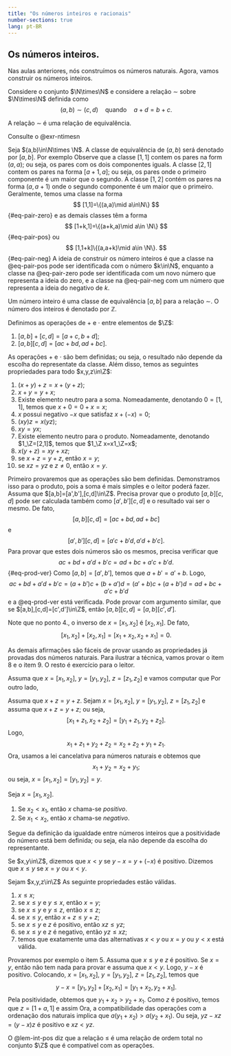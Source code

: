 ```yaml
---
title: "Os números inteiros e racionais"
number-sections: true
lang: pt-BR
---
```


## Os números inteiros. 

Nas aulas anteriores, nós construímos os números naturais. Agora, vamos construir os números inteiros. 

Considere o conjunto $\N\times\N$ e considere a relação $\sim$ sobre $\N\times\N$ definida como 
$$
(a,b)\sim (c,d)\quad\mbox{quando}\quad a+d=b+c.
$$

:::{#lem-rel-int}
A relação $\sim$ é uma relação de equivalência. 
:::
:::{.proof}
Consulte o @exr-ntimesn
:::

Seja $(a,b)\in\N\times \N$. A classe de equivalência de $(a,b)$ será denotado por $[a,b]$. Por exemplo 
\begin{align*}
[1,1]&=\{(1,1),(2,2),(3,3),\ldots\}\\
[2,1]&=\{(2,1),(3,2),(4,3),\ldots\}\\
[1,2]&=\{(1,2),(2,3),(3,4),\ldots\}
\end{align*}
Observe que a classe $[1,1]$ contem os pares na form $(a,a)$; ou seja, os pares com os dois componentes iguals. A classe $[2,1]$ contem os pares na forma $[a+1,a]$; ou seja, os pares onde o primeiro componente é um maior que o segundo. A classe $[1,2]$ contém os pares na forma $(a,a+1)$ onde o segundo componente é um maior que o primeiro. Geralmente, temos uma classe na forma 
$$
[1,1]=\{(a,a)\mid a\in\N\}
$${#eq-pair-zero}
e as demais classes têm a forma 
$$
[1+k,1]=\{(a+k,a)\mid a\in \N\} 
$${#eq-pair-pos}
ou 
$$
[1,1+k]\{(a,a+k)\mid a\in \N\}.
$${#eq-pair-neg}
A ideia de construir os número inteiros é que a classe na @eq-pair-pos pode ser identificada com o número $k\in\N$, enquanto a classe na @eq-pair-zero pode ser identificada com um novo número que representa a ideia do zero, e a classe na @eq-pair-neg com um número que representa a ideia do negativo de $k$.

:::{#def-int}
Um número inteiro é uma classe de equivalência $[a,b]$ para a relação $\sim$. O número dos inteiros é denotado por $\mathbb Z$. 
:::


:::{#def-int-ops}
Definimos as operações de $+$ e $\cdot$ entre elementos de $\Z$:

1. $[a,b]+[c,d]=[a+c,b+d]$;
2. $[a,b][c,d]=[ac+bd,ad+bc]$.
:::


:::{#lem-int-ops}
As operações $+$ e $\cdot$ são bem definidas; ou seja, o resultado não depende da escolha do representate da classe. Além disso, temos as seguintes propriedades para todo $x,y,z\in\Z$:

1. $(x+y)+z=x+(y+z)$;
2. $x+y=y+x$;
3. Existe elemento neutro para a soma. Nomeadamente, denotando $0=[1,1]$, temos que $x+0=0+x=x$;
4. $x$ possui negativo $-x$ que satisfaz $x+(-x)=0$;
5. $(xy)z=x(yz)$;
6. $xy=yx$;
7. Existe elemento neutro para o produto. Nomeadamente, denotando $1_\Z=[2,1]$, temos que $1_\Z x=x1_\Z=x$;
8. $x(y+z)=xy+xz$;
9. se $x+z=y+z$, então $x=y$;
10. se $xz=yz$ e $z\neq 0$, então $x=y$.
:::

:::{.proof}
Primeiro provaremos que as operações são bem definidas. Demonstramos isso para o produto, pois a soma é mais simples 
e o leitor poderá fazer. Assuma que $[a,b]=[a',b'],[c,d]\in\Z$. Precisa provar que o produto $[a,b][c,d]$ pode 
ser calculada também como $[a',b'][c,d]$ e o resultado vai ser o mesmo. De fato,
$$
[a,b][c,d]=[ac+bd,ad+bc]
$$
e
$$
[a',b'][c,d]=[a'c+b'd,a'd+b'c].
$$
Para provar que estes dois números são os mesmos, precisa verificar que 
$$
ac+bd+a'd+b'c=ad+bc+a'c+b'd.
$${#eq-prod-ver}
Como $[a,b]=[a',b']$, temos que $a+b'=a'+b$. Logo, 
$$
ac+bd+a'd+b'c=(a+b')c+(b+a')d=(a'+b)c+(a+b')d=ad+bc+a'c+b'd
$$
e a @eq-prod-ver está verificada. Pode provar com argumento similar, que se 
$[a,b],[c,d]=[c',d']\in\Z$, então $[a,b][c,d]=[a,b][c',d']$. 

Note que no ponto 4., o inverso de $x=[x_1,x_2]$ é $[x_2,x_1]$. De fato, 
$$
[x_1,x_2]+[x_2,x_1]=[x_1+x_2,x_2+x_1]=0.
$$

As demais afirmações são fáceis de provar usando as propriedades já provadas dos números naturais. 
Para ilustrar a técnica, vamos provar o  item 8 e o item 9. O resto é exercício para o leitor. 

Assuma que $x=[x_1,x_2]$, $y=[y_1,y_2]$, $z=[z_1,z_2]$ e vamos computar que 
\begin{align*}
x(y+z)&=[x_1,x_2]([y_1,y_2]+[z_1,z_2])=[x_1,x_2]([y_1+z_1,y_2+z_2])\\&=
[x_1(y_1+z_1)+x_2(y_2+z_2),x_1(y_2+z_2)+x_2(y_1+z_1)]\\&=
[x_1y_1+x_1z_1+x_2y_2+x_2z_2,x_1y_2+x_1z_2+x_2y_1+x_2z_1].
\end{align*}
Por outro lado, 
\begin{align*}
xy+xz&=[x_1,x_2][y_1,y_2]+[x_1,x_2][z_1,z_2]\\&=[x_1y_1+x_2y_2,x_1y_2+x_2y_1]+[x_1z_1+x_2z_2,x_1z_2+x_2z_1]\\&=
[x_1y_1+x_2y_2+x_1z_1+x_2z_2,x_1y_2+x_2y_1+x_1z_2+x_2z_1]
\end{align*}

Assuma que $x+z=y+z$. Sejam $x=[x_1,x_2]$, $y=[y_1,y_2]$, $z=[z_1,z_2]$ e assuma que 
$x+z=y+z$; ou seja, 
$$
[x_1+z_1,x_2+z_2]=[y_1+z_1,y_2+z_2].
$$
Logo, 
$$
x_1+z_1+y_2+z_2=x_2+z_2+y_1+z_1.
$$
Ora, usamos a lei cancelativa para números naturais e obtemos que 
$$
x_1+y_2=x_2+y_1;
$$
ou seja, $x=[x_1,x_2]=[y_1,y_2]=y$. 
:::

:::{#def-int-pos}
Seja $x=[x_1,x_2]$. 

1. Se $x_2<x_1$, então $x$ chama-se *positivo*.
2. Se $x_1<x_2$, então $x$ chama-se *negativo*.

Segue da definição da igualdade entre números inteiros que a positividade do número está bem definida; 
ou seja, ela não depende da escolha do representante. 

Se $x,y\in\Z$, dizemos que $x<y$ se $y-x=y+(-x)$ é positivo. Dizemos que $x\leq y$ se $x=y$ ou $x<y$. 
:::

:::{#lem-int-pos}
Sejam $x,y,z\in\Z$ As seguinte propriedades estão válidas. 

1. $x\leq x$;
2. se $x\leq y$ e $y\leq x$, então $x=y$;
3. se $x\leq y$ e $y\leq z$, então $x\leq z$; 
4. se $x\leq y$, então $x+z\leq y+z$; 
5. se $x\leq y$ e $z$ é positivo, então $xz\leq yz$;
6. se $x\leq y$ e $z$ é negativo, então $yz\leq xz$;
7. temos que exatamente uma das alternativas $x<y$ ou $x=y$ ou $y<x$ está válida.
:::
:::{.proof}
Provaremos por exemplo o item 5. Assuma que $x\leq y$ e $z$ é positivo. Se $x=y$, então não tem nada para provar e assuma que 
$x<y$. Logo, $y-x$ é positivo. Colocando, $x=[x_1,x_2]$, $y=[y_1,y_2]$, $z=[z_1,z_2]$, temos que 
$$
y-x=[y_1,y_2]+[x_2,x_1]=[y_1+x_2,y_2+x_1].
$$
Pela positividade, obtemos que $y_1+x_2>y_2+x_1$. 
Como $z$ é positivo, temos que $z=[1+a,1]$ e assim 
\begin{align*}
(y-x)z&=[(y_1+x_2)(1+a)+y_2+x_1,y_1+x_2+(y_2+x_1)(1+a)]\\&=
[y_1+x_2+ay_1+ax_2+y_2+x_1,y_1+x_2+y_2+x_1+y_2a+x_1a]\\&=
[ay_1+ax_2,y_2a+x_1a]=[a(y_1+x_2),a(y_2+x_1)].
\end{align*}
Ora, a compatibilidade das operações com a ordenação dos naturais implica que $a(y_1+x_2)>a(y_2+x_1)$. 
Ou seja, $yz-xz=(y-x)z$ é positivo e $xz<yz$. 
:::

O @lem-int-pos diz que a relação $\leq$ é uma relação de ordem total no conjunto $\Z$ que é compatível com 
as operações.